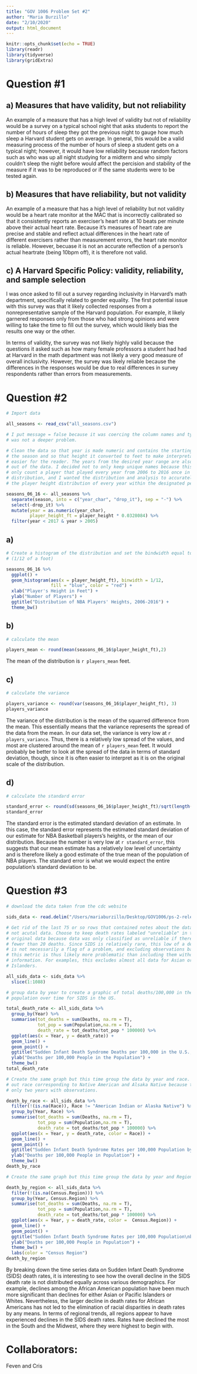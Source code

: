 ```yaml
---
title: "GOV 1006 Problem Set #2"
author: "Maria Burzillo"
date: "2/10/2020"
output: html_document
---
```


```r
knitr::opts_chunk$set(echo = TRUE)
library(readr)
library(tidyverse)
library(gridExtra)
```


# **Question #1**

## a) Measures that have validity, but not reliability

An example of a measure that has a high level of validity but not of reliability would be a survey on a typical school night that asks students to report the number of hours of sleep they got the previous night to gauge how much sleep a Harvard student gets on average. In general, this would be a valid measuring process of the number of hours of sleep a student gets on a typical night; however, it would have low reliability because random factors such as who was up all night studying for a midterm and who simply couldn't sleep the night before would affect the percision and stability of the measure if it was to be reproduced or if the same students were to be tested again. 


## b) Measures that have reliability, but not validity

An example of a measure that has a high level of reliability but not validity would be a heart rate monitor at the MAC that is incorrectly calibrated so that it consistently reports an exerciser's heart rate at 10 beats per minute above their actual heart rate. Because it's measures of heart rate are precise and stable and reflect actual differences in the heart rate of different exercisers rather than measurement errors, the heart rate monitor is reliable. However, becuase it is not an accurate reflection of a person's actual heartrate (being 10bpm off), it is therefore not valid. 


## c) A Harvard Specific Policy: validity, reliability, and sample selection

I was once asked to fill out a survey regarding inclusivity in Harvard's math department, specifically related to gender equality. The first potential issue with this survey was that it likely collected responses from a nonrepresentative sample of the Harvard population. For example, it likely garnered responses only from those who had strong opinions and were willing to take the time to fill out the survey, which would likely bias the results one way or the other. 

In terms of validity, the survey was not likely highly valid because the questions it asked such as how many female professors a student had had at Harvard in the math department was not likely a very good measure of overall inclusivity. However, the survey was likely reliable because the differences in the responses would be due to real differences in survey respondents rather than errors from measurements. 

# **Question #2**

```r

# Import data

all_seasons <- read_csv("all_seasons.csv")

# I put message = false because it was coercing the column names and types. There
# was not a deeper problem.

```


```r

# Clean the data so that year is made numeric and contains the starting year of
# the season and so that height it converted to feet to make interpretation
# easier for the reader. The years from the desired year range are also filtered
# out of the data. I decided not to only keep unique names because this would
# only count a player that played every year from 2006 to 2016 once in the
# distribution, and I wanted the distribution and analysis to accurately reflect
# the player height distribution of every year within the designated period.

seasons_06_16 <- all_seasons %>%
  separate(season, into = c("year_char", "drop_it"), sep = "-") %>%
  select(-drop_it) %>%
  mutate(year = as.numeric(year_char), 
         player_height_ft = player_height * 0.0328084) %>%
  filter(year < 2017 & year > 2005)


```


## a)

```r

# Create a histogram of the distribution and set the bindwidth equal to one inch
# (1/12 of a foot)

seasons_06_16 %>%
  ggplot() +
  geom_histogram(aes(x = player_height_ft), binwidth = 1/12, 
                 fill = "blue", color = "red") +
  xlab("Player's Height in Feet") +
  ylab("Number of Players") +
  ggtitle("Distribution of NBA Players' Heights, 2006-2016") +
  theme_bw()


```

## b)

```r

# calculate the mean

players_mean <- round(mean(seasons_06_16$player_height_ft),2)
```
The mean of the distribution is `r players_mean` feet. 

## c)

```r

# calculate the variance

players_variance <- round(var(seasons_06_16$player_height_ft), 3)
players_variance

```

The variance of the distribution is the mean of the squarred difference from the mean. This essentially means that the variance represents the spread of the data from the mean. In our data set, the variance is very low at `r players_variance`. Thus, there is a relatively low spread of the values, and most are clustered around the mean of `r players_mean` feet. It would probably be better to look at the spread of the data in terms of standard deviation, though, since it is often easier to interpret as it is on the original scale of the distribution. 


## d)
```r

# calculate the standard error

standard_error <- round(sd(seasons_06_16$player_height_ft)/sqrt(length(seasons_06_16$player_height_ft)), 4)
standard_error

```
The standard error is the estimated standard deviation of an estimate. In this case, the standard error represents the estimated standard deviation of our estimate for NBA Basketball players's heights, or the mean of our distribution. Because the number is very low at `r standard_error`, this suggests that our mean estimate has a relatively low level of uncertainty and is therefore likely a good estimate of the true mean of the population of NBA players. The standard error is what we would expect the entire population's standard deviation to be. 

# **Question #3**

```r

# download the data taken from the cdc website

sids_data <- read.delim("/Users/mariaburzillo/Desktop/GOV1006/ps-2-release-mburzillo/Underlying Cause of Death, 1999-2017 (2).txt") 

```

```r

# Get rid of the last 75 or so rows that contained notes about the dataset and
# not acutal data. Choose to keep death rates labeled "unreliable" in the
# original data because data was only classified as unreliable if there were
# fewer than 20 deaths. Since SIDS is relatively rare, this low of a death rate
# is not necessarily a flag of a problem, and excluding observations based on
# this metric is thus likely more problematic than including them without more
# information. For examples, this excludes almost all data for Asian or Pacific
# Islanders.

all_sids_data <- sids_data %>%
  slice(1:1088)

```

```r

# group data by year to create a graphic of total deaths/100,000 in the
# population over time for SIDS in the US.

total_death_rate <- all_sids_data %>%
  group_by(Year) %>%
  summarise(tot_deaths = sum(Deaths, na.rm = T), 
            tot_pop = sum(Population,na.rm = T),
            death_rate = tot_deaths/tot_pop * 100000) %>%
  ggplot(aes(x = Year, y = death_rate)) +
  geom_line() +
  geom_point() +
  ggtitle("Sudden Infant Death Syndrome Deaths per 100,000 in the U.S., 2006-2016") +
  ylab("Deaths per 100,000 People in the Population") +
  theme_bw()
total_death_rate

# Create the same graph but this time group the data by year and race. Filter
# out race corresponding to Native American and Alsaka Native because there are
# only two years with observations.

death_by_race <- all_sids_data %>%
  filter(!(is.na(Race)), Race != "American Indian or Alaska Native") %>%
  group_by(Year, Race) %>%
  summarise(tot_deaths = sum(Deaths, na.rm = T), 
            tot_pop = sum(Population,na.rm = T),
            death_rate = tot_deaths/tot_pop * 100000) %>%
  ggplot(aes(x = Year, y = death_rate, color = Race)) +
  geom_line() +
  geom_point() +
  ggtitle("Sudden Infant Death Syndrome Rates per 100,000 Population by Race, 2006-2016") +
  ylab("Deaths per 100,000 People in Population") +
  theme_bw()
death_by_race

# Create the same graph but this time group the data by year and Region

death_by_region <- all_sids_data %>%
  filter(!(is.na(Census.Region))) %>%
  group_by(Year, Census.Region) %>%
  summarise(tot_deaths = sum(Deaths, na.rm = T), 
            tot_pop = sum(Population,na.rm = T),
            death_rate = tot_deaths/tot_pop * 100000) %>%
  ggplot(aes(x = Year, y = death_rate, color =  Census.Region)) +
  geom_line() +
  geom_point() +
  ggtitle("Sudden Infant Death Syndrome Rates per 100,000 Population\nby Region, 2006-2016") +
  ylab("Deaths per 100,000 People in Population") +
  theme_bw() +
  labs(color = "Census Region")
death_by_region


```

By breaking down the time series data on Sudden Infant Death Syndrome (SIDS) death rates, it is interesting to see how the overall decline in the SIDS death rate is not distributed equally across various demographics. For example, declines among the African American population have been much more significant than declines for either Asian or Pacific Islanders or Whites. Nevertheless, the larger decline in death rates for African Americans has not led to the elimination of racial disparities in death rates by any means. In terms of regional trends, all regions appear to have experienced declines in the SIDS death rates. Rates have declined the most in the South and the Midwest, where they were highest to begin with. 

# Collaborators:
Feven and Cris
